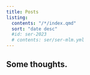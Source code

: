 ```yaml
---
title: Posts
listing:
  contents: "/*/index.qmd"
  sort: "date desc"
  #id: ser-2023
  # contents: ser/ser-mlm.yml
---
```

Some thoughts. 
---
